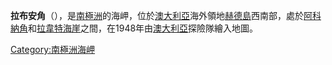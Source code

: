 {{Coord|53|11|S|73|28|E|source:GNIS|display=title}}

'''拉布安角'''（{{lang-en|Cape Labuan}}），是[[南極洲|南極洲]]的海岬，位於[[澳大利亞|澳大利亞]]海外領地[[赫德島|赫德島]]西南部，處於[[阿科納角|阿科納角]]和[[拉韋特海崖|拉韋特海崖]]之間，在1948年由[[澳大利亞|澳大利亞]]探險隊繪入地圖。

{{Antarctica-geo-stub}}
[[Category:南極洲海岬|Category:南極洲海岬]]